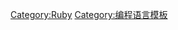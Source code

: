 {{Navbox
| name = Ruby编程语言
|title = [[Ruby]]
|listclass = hlist
|belowclass = hlist
|image      = [[File:Ruby logo 64x64.png|64px]]

|group1 = 实现
|list1  = {{Navbox subgroup
  |group1 = 活跃
  |list1  = 
* [[Ruby MRI]] / [[YARV]]
* [[mruby]]
* [[JRuby]]
* [[Rubinius]]
* [[MagLev]]
* [[RubyMotion]]

  |group2 = 终止
  |list2  = 
* [[MacRuby]]
* [[IronRuby]]
* [[XRuby]]
* [[RubyJS]]
* [[HotRuby]]

}}

|group2 = IDE
|list2 =
* [[ActiveState Komodo|Komodo]]
* [[NetBeans]]
* [[RadRails]]
* [[RubyMine]]

|group3 = 应用
|list3  =
* [[Capistrano]]
* [[Chef]]
* [[Hackety Hack]]
* [[Homebrew]]
* [[Interactive Ruby Shell]]
* [[Pry]]
* [[Puppet]]
* [[Rake]]
* [[Redmine]]
* [[RSpec]]
* [[RubyGems]]
* [[Ruby版本管理器|RVM]]

|group4 = 库及框架
|list4  =
* [[Adhearsion]]
* [[Camping]]
* [[eRuby]] (RHTML)
* [[Gosu (library)|Gosu]]
* [[Merb]]
* [[Padrino]]
* [[RubyCocoa]]
* [[Ruby on Rails]]
* [[Shoes]]
* [[Sinatra]]
* [[QtRuby]]

|group5 = 服务器软件
|list5  =
* [[mod_ruby]]
* [[Mongrel]]
* [[Phusion Passenger]] (mod_rails/mod_rack)
* [[Rack]]
* [[WEBrick]]

|group6 = 人物
|list6  =
* [[松本行弘]]
* [[David Heinemeier Hansson]]
* [[why the lucky stiff]]

|group7 = 其它
|list7  =
* [[Ruby Application Archive|Application Archives]]
* [[Ruby文档格式|文档格式]]
*''[[why's (poignant) Guide to Ruby]]''
* [[Ruby Central]]
* [[RubyKaigi]]
* [[RubyForge]]
* [[Ruby License]]

| below =
*{{icon|Category}} '''[[:Category:Ruby|分类]]'''
*{{icon|commons}} '''[[:commons:Category:Ruby programming language|共享资源]]'''

}}<noinclude>
[[Category:Ruby]]
[[Category:编程语言模板]]
</noinclude>